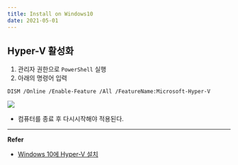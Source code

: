 ```yaml
---
title: Install on Windows10
date: 2021-05-01
---
```


## Hyper-V 활성화
1. 관리자 권한으로 `PowerShell` 실행
2. 아래의 명령어 입력

```shell
DISM /Online /Enable-Feature /All /FeatureName:Microsoft-Hyper-V
```

![](https://github.com/MiryangJung/TIL/blob/master/assets/images/Hyper-V/Install/1.PNG?raw=true)

- 컴퓨터를 종료 후 다시시작해야 적용된다.

---
__Refer__  
- [Windows 10에 Hyper-V 설치](https://docs.microsoft.com/ko-kr/virtualization/hyper-v-on-windows/quick-start/enable-hyper-v)
